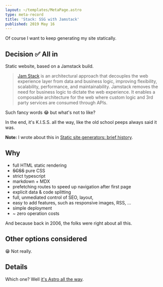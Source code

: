 ```yaml
---
layout: ~/templates/MetaPage.astro
type: meta-record
title: 'Stack: SSG with Jamstack'
published: 2019 May 16
---
```


<Abstract>

Of course I want to keep generating my site statically.

</Abstract>

## Decision :white_check_mark: All in

Static website, based on a Jamstack build.

> [Jam Stack](https://jamstack.org/) is an architectural approach that decouples the web experience layer from data and business logic, improving flexibility, scalability, performance, and maintainability.
> Jamstack removes the need for business logic to dictate the web experience.
> It enables a composable architecture for the web where custom logic and 3rd party services are consumed through APIs.

Such fancy words :joy: but what's not to like?

In the end, it's K.I.S.S. all the way, like the old school peeps always said it was.

**Note:** I wrote about this in [Static site generators: brief history](/posts/2019-06/static-site-generators-brief-history).

## Why

- full HTML static rendering
- ~~SCSS~~ pure CSS
- strict typescript
- markdown + MDX
- prefetching routes to speed up navigation after first page
- explicit data & code splitting
- full, unmediated control of SEO, layout,
- easy to add features, such as responsive images, RSS, ...
- simple deployment
- ~ zero operation costs

And because back in 2006, the folks were right about all this.

## Other options considered

:grin: Not really.

## Details

Which one? Well [it's Astro all the way](/meta/records/current/build-with-astro).
